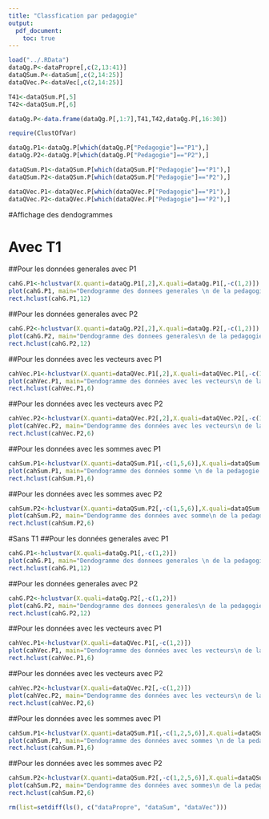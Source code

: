 ```yaml
---
title: "Classfication par pedagogie"
output:
  pdf_document:
    toc: true
---
```



```r
load("../.RData")
dataQg.P<-dataPropre[,c(2,13:41)]
dataQSum.P<-dataSum[,c(2,14:25)]
dataQVec.P<-dataVec[,c(2,14:25)]
```

```r
T41<-dataQSum.P[,5]
T42<-dataQSum.P[,6]
```

```r
dataQg.P<-data.frame(dataQg.P[,1:7],T41,T42,dataQg.P[,16:30])
```


```r
require(ClustOfVar)

dataQg.P1<-dataQg.P[which(dataQg.P["Pedagogie"]=="P1"),]
dataQg.P2<-dataQg.P[which(dataQg.P["Pedagogie"]=="P2"),]

dataQSum.P1<-dataQSum.P[which(dataQSum.P["Pedagogie"]=="P1"),]
dataQSum.P2<-dataQSum.P[which(dataQSum.P["Pedagogie"]=="P2"),]

dataQVec.P1<-dataQVec.P[which(dataQVec.P["Pedagogie"]=="P1"),]
dataQVec.P2<-dataQVec.P[which(dataQVec.P["Pedagogie"]=="P2"),]

```


#Affichage des dendogrammes

# Avec T1 
##Pour les données generales avec P1
```r
cahG.P1<-hclustvar(X.quanti=dataQg.P1[,2],X.quali=dataQg.P1[,-c(1,2)])
plot(cahG.P1, main="Dendogramme des donnees generales \n de la pedagogie P1")
rect.hclust(cahG.P1,12)
```

##Pour les données generales avec P2
```r
cahG.P2<-hclustvar(X.quanti=dataQg.P2[,2],X.quali=dataQg.P2[,-c(1,2)])
plot(cahG.P2, main="Dendogramme des donnees generales\n de la pedagogie P2")
rect.hclust(cahG.P2,12)
```

##Pour les données avec les vecteurs avec P1
```r
cahVec.P1<-hclustvar(X.quanti=dataQVec.P1[,2],X.quali=dataQVec.P1[,-c(1,2)])
plot(cahVec.P1, main="Dendogramme des données avec les vecteurs\n de la pedagogie P1")
rect.hclust(cahVec.P1,6)
```

##Pour les données avec les vecteurs avec P2
```r
cahVec.P2<-hclustvar(X.quanti=dataQVec.P2[,2],X.quali=dataQVec.P2[,-c(1,2)])
plot(cahVec.P2, main="Dendogramme des données avec les vecteurs\n de la pedagogie P2")
rect.hclust(cahVec.P2,6)
```




##Pour les données avec les sommes avec P1

```r
cahSum.P1<-hclustvar(X.quanti=dataQSum.P1[,-c(1,5,6)],X.quali=dataQSum.P1[,c(5,6)])
plot(cahSum.P1, main="Dendogramme des données somme \n de la pedagogie P1")
rect.hclust(cahSum.P1,6)
```

##Pour les données avec les sommes avec P2
```r
cahSum.P2<-hclustvar(X.quanti=dataQSum.P2[,-c(1,5,6)],X.quali=dataQSum.P2[,c(5,6)])
plot(cahSum.P2, main="Dendogramme des données avec somme\n de la pedagogie P2")
rect.hclust(cahSum.P2,6)
```



#Sans T1
##Pour les données generales avec P1
```r
cahG.P1<-hclustvar(X.quali=dataQg.P1[,-c(1,2)])
plot(cahG.P1, main="Dendogramme des donnees generales \n de la pedagogie P1")
rect.hclust(cahG.P1,12)
```

##Pour les données generales avec P2
```r
cahG.P2<-hclustvar(X.quali=dataQg.P2[,-c(1,2)])
plot(cahG.P2, main="Dendogramme des donnees generales\n de la pedagogie P2")
rect.hclust(cahG.P2,12)
```

##Pour les données avec les vecteurs avec P1
```r
cahVec.P1<-hclustvar(X.quali=dataQVec.P1[,-c(1,2)])
plot(cahVec.P1, main="Dendogramme des données avec les vecteurs\n de la pedagogie P1")
rect.hclust(cahVec.P1,6)
```

##Pour les données avec les vecteurs avec P2
```r
cahVec.P2<-hclustvar(X.quali=dataQVec.P2[,-c(1,2)])
plot(cahVec.P2, main="Dendogramme des données avec les vecteurs\n de la pedagogie P2")
rect.hclust(cahVec.P2,6)
```



##Pour les données avec les sommes avec P1

```r
cahSum.P1<-hclustvar(X.quanti=dataQSum.P1[,-c(1,2,5,6)],X.quali=dataQSum.P1[,c(5,6)])
plot(cahSum.P1, main="Dendogramme des données avec sommes \n de la pedagogie P1")
rect.hclust(cahSum.P1,6)
```

##Pour les données avec les sommes avec P2
```r
cahSum.P2<-hclustvar(X.quanti=dataQSum.P2[,-c(1,2,5,6)],X.quali=dataQSum.P2[,c(5,6)])
plot(cahSum.P2, main="Dendogramme des données avec sommes\n de la pedagogie P2")
rect.hclust(cahSum.P2,6)
```


```r

rm(list=setdiff(ls(), c("dataPropre", "dataSum", "dataVec")))
```